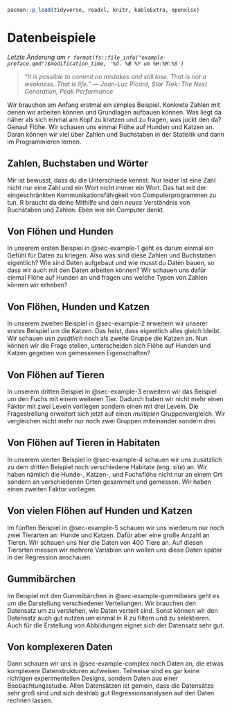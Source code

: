 ```r
pacman::p_load(tidyverse, readxl, knitr, kableExtra, openxlsx)
```

# Datenbeispiele

*Letzte Änderung am `r format(fs::file_info("example-preface.qmd")$modification_time, '%d. %B %Y um %H:%M:%S')`*

> *"It is possible to commit no mistakes and still lose. That is not a weakness. That is life." --- Jean-Luc Picard, Star Trek: The Next Generation, Peak Performance*

Wir brauchen am Anfang erstmal ein simples Beispiel. Konkrete Zahlen mit denen wir arbeiten können und Grundlagen aufbauen können. Was liegt da näher als sich einmal am Kopf zu kratzen und zu fragen, was juckt den da? Genau! Flöhe. Wir schauen uns einmal Flöhe auf Hunden und Katzen an. Daran können wir viel über Zahlen und Buchstaben in der Statistik und dann im Programmieren lernen.

::: callout-note
## Zahlen, Buchstaben und Wörter

Mir ist bewusst, dass du die Unterschiede kennst. Nur leider ist eine Zahl nicht nur eine Zahl und ein Wort nicht immer ein Wort. Das hat mit der eingeschränkten Kommunikationsfähigkeit von Computerprogrammen zu tun. R braucht da deine Mithilfe und dein *neues* Verständnis von Buchstaben und Zahlen. Eben wie ein Computer denkt.
:::

## Von Flöhen und Hunden

In unserem ersten Beispiel in @sec-example-1 geht es darum einmal ein Gefühl für Daten zu kriegen. Also was sind diese Zahlen und Buchstaben eigentlich? Wie sind Daten aufgebaut und wie musst du Daten bauen, so dass wir auch mit den Daten arbeiten können? Wir schauen uns dafür einmal Flöhe auf Hunden an und fragen uns welche Typen von Zahlen können wir erheben?

## Von Flöhen, Hunden und Katzen

In unserem zweiten Beispiel in @sec-example-2 erweitern wir unserer erstes Beispiel um die Katzen. Das heist, dass eigentlich alles gleich bleibt. Wir schauen usn *zusätlich* noch als zweite Gruppe die Katzen an. Nun können wir die Frage stellen, unterscheiden sich Flöhe auf Hunden und Katzen gegeben von gemessenen Eigenschaften?

## Von Flöhen auf Tieren

In unserem dritten Beispiel in @sec-example-3 erweitern wir das Beispiel um den Fuchs mit einem weiteren Tier. Dadurch haben wir nicht mehr einen Faktor mit zwei Leveln vorliegen sondern einen mit drei Leveln. Die Fragestrellung erweitert sich jetzt auf einen *multiplen* Gruppenvergleich. Wir vergleichen nicht mehr nur noch zwei Gruppen miteinander sondern drei.

## Von Flöhen auf Tieren in Habitaten

In unserem vierten Beispiel in @sec-example-4 schauen wir uns zusätzlich zu dem dritten Beispiel noch verschiedene Habitate (eng. *site*) an. Wir haben nämlich die Hunde-, Katzen-, und Fuchsflöhe nicht nur an einem Ort sondern an verschiedenen Orten gesammelt und gemessen. Wir haben einen zweiten Faktor vorliegen.

## Von vielen Flöhen auf Hunden und Katzen

Im fünften Beispiel in @sec-example-5 schauen wir uns wiederum nur noch zwei Tierarten an: Hunde und Katzen. Dafür aber eine große Anzahl an Tieren. Wir schauen uns hier die Daten von 400 Tiere an. Auf diesen Tierarten messen wir mehrere Variablen unn wollen uns diese Daten später in der Regression anschauen.

## Gummibärchen

Im Beispiel mit den Gummibärchen in @sec-example-gummibears geht es um die Darstellung verschiedener Verteilungen. Wir brauchen den Datensatz um zu verstehen, wie Daten verteilt sind. Sonst können wir den Datensatz auch gut nutzen um einmal in R zu filtern und zu selektieren. Auch für die Erstellung von Abbildungen eignet sich der Datensatz sehr gut.

## Von komplexeren Daten

Dann schauen wir uns in @sec-example-complex noch Daten an, die etwas komplexere Datenstrukturen aufweisen. Teilweise sind es gar keine richtigen experimentellen Designs, sondern Daten aus einer Beobachtungsstudie. Allen Datensätzen ist gemein, dass die Datensätze sehr groß sind und sich deshlab gut Regressionsanalysen auf den Daten rechnen lassen.
